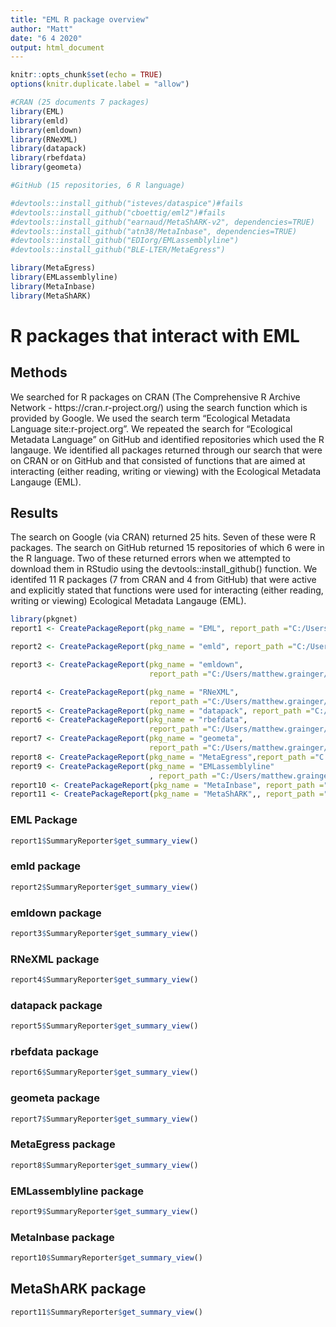 ```yaml
---
title: "EML R package overview"
author: "Matt"
date: "6 4 2020"
output: html_document
---
```


```r
knitr::opts_chunk$set(echo = TRUE)
options(knitr.duplicate.label = "allow")

```


```r
#CRAN (25 documents 7 packages)
library(EML)
library(emld)
library(emldown)
library(RNeXML)
library(datapack)
library(rbefdata)
library(geometa)

#GitHub (15 repositories, 6 R language)

#devtools::install_github("isteves/dataspice")#fails
#devtools::install_github("cboettig/eml2")#fails
#devtools::install_github("earnaud/MetaShARK-v2", dependencies=TRUE)
#devtools::install_github("atn38/MetaInbase", dependencies=TRUE)
#devtools::install_github("EDIorg/EMLassemblyline")
#devtools::install_github("BLE-LTER/MetaEgress")

library(MetaEgress)
library(EMLassemblyline)
library(MetaInbase)
library(MetaShARK)

```

# R packages that interact with EML 

## Methods

We searched for R packages on CRAN (The Comprehensive R Archive Network - https://cran.r-project.org/) using the search function which is provided by Google. We used the search term "Ecological Metadata Language site:r-project.org". We repeated the search for "Ecological Metadata Language" on GitHub and identified repositories which used the R langauge. We identified all packages returned through our search that were on CRAN or on GitHub and that consisted of functions that are aimed at interacting (either reading, writing or viewing) with the Ecological Metadata Langauge (EML).

## Results

The search on Google (via CRAN) returned 25 hits. Seven of these were R packages. The search on GitHub returned 15 repositories of which 6 were in the R language. Two of these returned errors when we attempted to download them in RStudio using the devtools::install_github() function. 
We identifed 11 R packages (7 from CRAN and 4 from GitHub) that were active and explicitly stated that functions were used for interacting (either reading, writing or viewing) Ecological Metadata Langauge (EML). 

```r

library(pkgnet)
report1 <- CreatePackageReport(pkg_name = "EML", report_path ="C:/Users/matthew.grainger/Documents/Projects_in_development/LivNoR/Pkgnet_out/EML.html")

report2 <- CreatePackageReport(pkg_name = "emld", report_path ="C:/Users/matthew.grainger/Documents/Projects_in_development/LivNoR/Pkgnet_out/emld.html")

report3 <- CreatePackageReport(pkg_name = "emldown",
                               report_path ="C:/Users/matthew.grainger/Documents/Projects_in_development/LivNoR/Pkgnet_out/emldown.html")

report4 <- CreatePackageReport(pkg_name = "RNeXML",
                               report_path ="C:/Users/matthew.grainger/Documents/Projects_in_development/LivNoR/Pkgnet_out/RNeXML.html")
report5 <- CreatePackageReport(pkg_name = "datapack", report_path ="C:/Users/matthew.grainger/Documents/Projects_in_development/LivNoR/Pkgnet_out/datapack.html")
report6 <- CreatePackageReport(pkg_name = "rbefdata",
                               report_path ="C:/Users/matthew.grainger/Documents/Projects_in_development/LivNoR/Pkgnet_out/rbefdata.html")
report7 <- CreatePackageReport(pkg_name = "geometa",
                               report_path ="C:/Users/matthew.grainger/Documents/Projects_in_development/LivNoR/Pkgnet_out/geometa.html")
report8 <- CreatePackageReport(pkg_name = "MetaEgress",report_path ="C:/Users/matthew.grainger/Documents/Projects_in_development/LivNoR/Pkgnet_out/MetaEgress.html")
report9 <- CreatePackageReport(pkg_name = "EMLassemblyline"
                               , report_path ="C:/Users/matthew.grainger/Documents/Projects_in_development/LivNoR/Pkgnet_out/EMLassemblyline.html")
report10 <- CreatePackageReport(pkg_name = "MetaInbase", report_path ="C:/Users/matthew.grainger/Documents/Projects_in_development/LivNoR/Pkgnet_out/MetaInbase.html")#No dependancies
report11 <- CreatePackageReport(pkg_name = "MetaShARK",, report_path ="C:/Users/matthew.grainger/Documents/Projects_in_development/LivNoR/Pkgnet_out/MetaShARK.html")

```


### EML Package


```r
report1$SummaryReporter$get_summary_view()


```


### emld package



```r
report2$SummaryReporter$get_summary_view()


```

### emldown package


```r
report3$SummaryReporter$get_summary_view()


```

### RNeXML package

```r
report4$SummaryReporter$get_summary_view()


```

### datapack package


```r
report5$SummaryReporter$get_summary_view()


```

### rbefdata package


```r
report6$SummaryReporter$get_summary_view()


```

### geometa package


```r
report7$SummaryReporter$get_summary_view()


```

### MetaEgress package


```r
report8$SummaryReporter$get_summary_view()


```

### EMLassemblyline package


```r
report9$SummaryReporter$get_summary_view()


```

### MetaInbase package


```r
report10$SummaryReporter$get_summary_view()


```

## MetaShARK package


```r
report11$SummaryReporter$get_summary_view()


```

